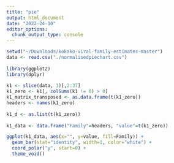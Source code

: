 ```yaml
---
title: "pie"
output: html_document
date: "2022-24-10"
editor_options: 
  chunk_output_type: console
---
```


```r
setwd("~/Downloads/kokako-viral-family-estimates-master")
data <- read.csv("./normalisedpiechart.csv")
  
library(ggplot2)
library(dplyr)
  
k1 <- slice(data, 3)[,2:37]
k1_zero <- k1[, colSums(k1 != 0) > 0]
k1_matrix_transposed <- as.data.frame(t(k1_zero))
headers <- names(k1_zero)
  
k1_d <- as.list(t(k1_zero))
  
k1_data <- data.frame("Family"=headers, "value"=t(k1_zero))
```

```r
  
ggplot(k1_data, aes(x="", y=value, fill=Family)) +
  geom_bar(stat="identity", width=1, color="white") +
  coord_polar("y", start=0) +
  theme_void()
```
